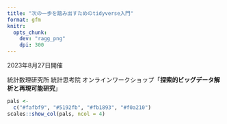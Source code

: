 ```yaml
---
title: "次の一歩を踏み出すためのtidyverse入門"
format: gfm
knitr:
  opts_chunk:
    dev: "ragg_png"
    dpi: 300
---
```


2023年8月27日開催

統計数理研究所 統計思考院 オンラインワークショップ「**探索的ビッグデータ解析と再現可能研究**」

```r
pals <- 
  c("#fafbf9", "#5192fb", "#fb1893", "#f0a210")
scales::show_col(pals, ncol = 4)
```

